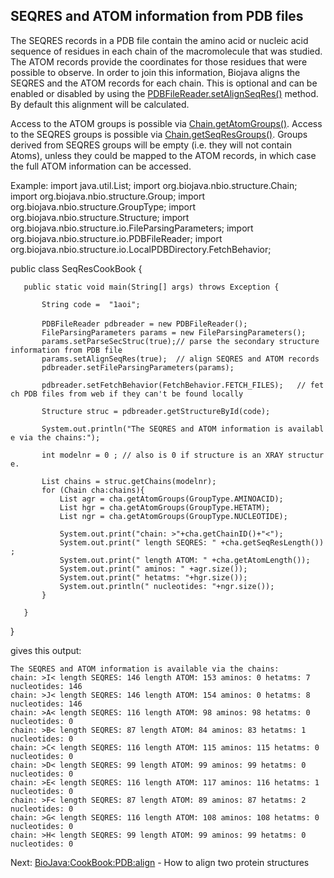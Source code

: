 ==SEQRES and ATOM information from PDB files==

The SEQRES records in a PDB file contain the amino acid or nucleic acid sequence of residues in each chain of the macromolecule that was studied. The ATOM records provide the coordinates for those residues that were possible to observe.
In order to join this information, Biojava aligns the SEQRES and the ATOM records for each chain. This is optional and can be 
enabled or disabled by using the [http://www.biojava.org/docs/api/org/biojava/nbio/structure/io/PDBFileReader.html PDBFileReader.setAlignSeqRes()] method. By default this alignment will be calculated.

Access to the ATOM groups is possible via [http://www.biojava.org/docs/api/org/biojava/nbio/structure/Chain.html Chain.getAtomGroups()].
Access to the SEQRES groups is possible via [http://www.biojava.org/docs/api/org/biojava/nbio/structure/Chain.html Chain.getSeqResGroups()]. Groups derived from SEQRES groups will be empty (i.e. they will not contain Atoms), unless they could be mapped to the ATOM records, in which case the full ATOM information can be accessed.



Example:
<java>
import java.util.List;
import org.biojava.nbio.structure.Chain;
import org.biojava.nbio.structure.Group;
import org.biojava.nbio.structure.GroupType;
import org.biojava.nbio.structure.Structure;
import org.biojava.nbio.structure.io.FileParsingParameters;
import org.biojava.nbio.structure.io.PDBFileReader;
import org.biojava.nbio.structure.io.LocalPDBDirectory.FetchBehavior;

public class SeqResCookBook {

	public static void main(String[] args) throws Exception {
		
		String code =  "1aoi";
 
		PDBFileReader pdbreader = new PDBFileReader();
		FileParsingParameters params = new FileParsingParameters();
		params.setParseSecStruc(true);// parse the secondary structure information from PDB file
		params.setAlignSeqRes(true);  // align SEQRES and ATOM records
		pdbreader.setFileParsingParameters(params);
		
		pdbreader.setFetchBehavior(FetchBehavior.FETCH_FILES);   // fetch PDB files from web if they can't be found locally


		Structure struc = pdbreader.getStructureById(code);

		System.out.println("The SEQRES and ATOM information is available via the chains:");

		int modelnr = 0 ; // also is 0 if structure is an XRAY structure.

		List<Chain> chains = struc.getChains(modelnr);
		for (Chain cha:chains){
			List<Group> agr = cha.getAtomGroups(GroupType.AMINOACID);
			List<Group> hgr = cha.getAtomGroups(GroupType.HETATM);
			List<Group> ngr = cha.getAtomGroups(GroupType.NUCLEOTIDE);

			System.out.print("chain: >"+cha.getChainID()+"<");
			System.out.print(" length SEQRES: " +cha.getSeqResLength());
			System.out.print(" length ATOM: " +cha.getAtomLength());
			System.out.print(" aminos: " +agr.size());
			System.out.print(" hetatms: "+hgr.size());
			System.out.println(" nucleotides: "+ngr.size());  
		}


	}

	
}

</java>


gives this output:
<pre>
The SEQRES and ATOM information is available via the chains:
chain: >I< length SEQRES: 146 length ATOM: 153 aminos: 0 hetatms: 7 nucleotides: 146
chain: >J< length SEQRES: 146 length ATOM: 154 aminos: 0 hetatms: 8 nucleotides: 146
chain: >A< length SEQRES: 116 length ATOM: 98 aminos: 98 hetatms: 0 nucleotides: 0
chain: >B< length SEQRES: 87 length ATOM: 84 aminos: 83 hetatms: 1 nucleotides: 0
chain: >C< length SEQRES: 116 length ATOM: 115 aminos: 115 hetatms: 0 nucleotides: 0
chain: >D< length SEQRES: 99 length ATOM: 99 aminos: 99 hetatms: 0 nucleotides: 0
chain: >E< length SEQRES: 116 length ATOM: 117 aminos: 116 hetatms: 1 nucleotides: 0
chain: >F< length SEQRES: 87 length ATOM: 89 aminos: 87 hetatms: 2 nucleotides: 0
chain: >G< length SEQRES: 116 length ATOM: 108 aminos: 108 hetatms: 0 nucleotides: 0
chain: >H< length SEQRES: 99 length ATOM: 99 aminos: 99 hetatms: 0 nucleotides: 0
</pre>

Next: [[BioJava:CookBook:PDB:align]] - How to align two protein structures